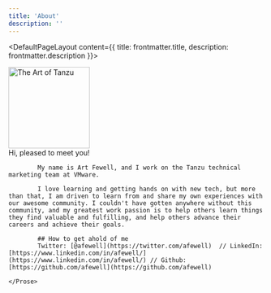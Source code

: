 ```yaml
---
title: 'About'
description: ''
---
```


<DefaultPageLayout content={{ title: frontmatter.title, description: frontmatter.description }}>
    <Prose>
            <div class="author">
                <img class="rounded-full" width="160" src="/assets/mylogo.png" title="The Art of Tanzu" />
            </div>
            Hi, pleased to meet you!

            My name is Art Fewell, and I work on the Tanzu technical marketing team at VMware. 

            I love learning and getting hands on with new tech, but more than that, I am driven to learn from and share my own experiences with our awesome community. I couldn't have gotten anywhere without this community, and my greatest work passion is to help others learn things they find valuable and fulfilling, and help others advance their careers and achieve their goals.

            ## How to get ahold of me
            Twitter: [@afewell](https://twitter.com/afewell)  // LinkedIn: [https://www.linkedin.com/in/afewell/](https://www.linkedin.com/in/afewell/) // Github: [https://github.com/afewell](https://github.com/afewell)

    </Prose>
</DefaultPageLayout>
